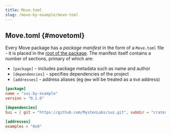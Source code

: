 ```yaml
---
title: Move.toml
slug: /move-by-example/move-toml
---
```


## Move.toml {#movetoml}

Every Move package has a _package manifest_ in the form of a `Move.toml` file - it is placed in the [root of the package](https://docs.sui.io/build/move/index#move-code-organization). The manifest itself contains a number of sections, primary of which are:

-   `[package]` - includes package metadata such as name and author
-   `[dependencies]` - specifies dependencies of the project
-   `[addresses]` - address aliases (eg `@me` will be treated as a `0x0` address)

```toml
[package]
name = "sui-by-example"
version = "0.1.0"

[dependencies]
Sui = { git = "https://github.com/MystenLabs/sui.git", subdir = "crates/sui-framework/packages/sui-framework", rev = "main" }

[addresses]
examples = "0x0"
```
